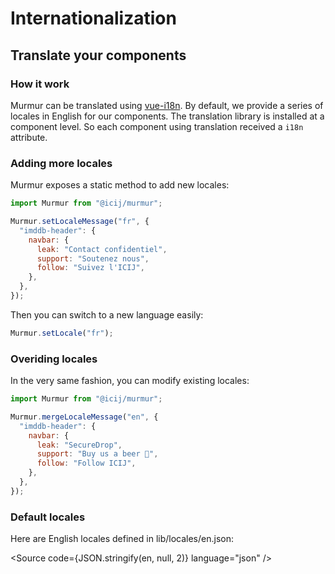 
<Meta title="Internationalization" />

# Internationalization

## Translate your components

### How it work

Murmur can be translated using [vue-i18n](https://github.com/kazupon/vue-i18n).
By default, we provide a series of locales in English for our components. The
translation library is installed at a component level. So each component using
translation received a `i18n` attribute.

### Adding more locales

Murmur exposes a static method to add new locales:

```js
import Murmur from "@icij/murmur";

Murmur.setLocaleMessage("fr", {
  "imddb-header": {
    navbar: {
      leak: "Contact confidentiel",
      support: "Soutenez nous",
      follow: "Suivez l'ICIJ",
    },
  },
});
```

Then you can switch to a new language easily:

```js
Murmur.setLocale("fr");
```

### Overiding locales

In the very same fashion, you can modify existing locales:

```js
import Murmur from "@icij/murmur";

Murmur.mergeLocaleMessage("en", {
  "imddb-header": {
    navbar: {
      leak: "SecureDrop",
      support: "Buy us a beer 🍺",
      follow: "Follow ICIJ",
    },
  },
});
```

### Default locales

Here are English locales defined in <repository-link path="lib/locales/en.json">lib/locales/en.json</repository-link>:

<Source code={JSON.stringify(en, null, 2)} language="json" />
